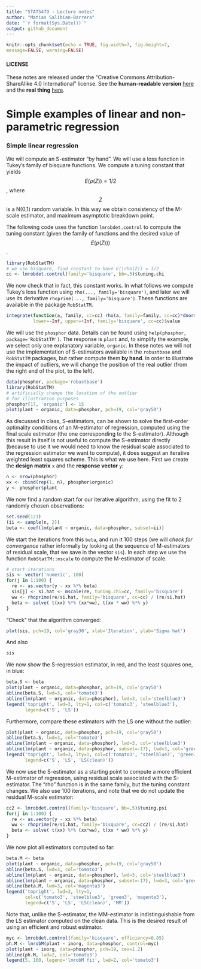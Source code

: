 ```yaml
---
title: "STAT547O - Lecture notes"
author: "Matias Salibian-Barrera"
date: "`r format(Sys.Date())`"
output: github_document
---
```

  
  ```r
knitr::opts_chunk$set(echo = TRUE, fig.width=7, fig.height=7, 
message=FALSE, warning=FALSE)
```

#### LICENSE
These notes are released under the 
"Creative Commons Attribution-ShareAlike 4.0 International" license. 
See the **human-readable version** [here](https://creativecommons.org/licenses/by-sa/4.0/)
and the **real thing** [here](https://creativecommons.org/licenses/by-sa/4.0/legalcode). 

# Simple examples of linear and non-parametric regression

### Simple linear regression

We will compute an S-estimator "by hand". We will use 
a loss function in Tukey's family of bisquare functions. 
We compute a tuning constant that yields $$E(\rho(Z)) = 1/2$$,
where $$Z$$ is a N(0,1) random variable. In this way we 
obtain consistency of the M-scale estimator, and maximum 
asymptotic breakdown point. 

The following code uses the function `lmrobdet.control` to
compute the tuning constant (given the family of functions 
and the desired value of $$E(\rho(Z)))$$. 

```r
library(RobStatTM)
# we use bisquare, find constant to have E(\rho(Z)) = 1/2
cc <- lmrobdet.control(family='bisquare', bb=.5)$tuning.chi
```
We now check that in fact, this constant works. 
In what follows we compute Tukey's loss function using 
`rho(..., family='bisquare')`, and later we will
use its derivative
`rhoprime(..., family='bisquare')`. These functions
are available in the package `RobStatTM`. 
```r
integrate(function(a, family, cc=cc) rho(a, family=family, cc=cc)*dnorm(a), 
          lower=-Inf, upper=+Inf, family='bisquare', cc=cc)$value
```
We will use the `phosphor` data. 
Details can be found using `help(phosphor, package='RobStatTM')`. 
The response is `plant` and, 
to simplify the example, we select only one explanatory variable,
`organic`.
In these notes we will not use the implementation of S-estimators
available in the `robustbase` and `RobStatTM` packages, but 
rather compute them **by hand**. 
In order to illustrate the impact of outliers, we will 
change the position of the real outlier (from the 
right end of the plot, to the left).
```r
data(phosphor, package='robustbase')
library(RobStatTM)
# artificially change the location of the outlier 
# for illustration purposes
phosphor[17, 'organic'] <- 15
plot(plant ~ organic, data=phosphor, pch=19, col='gray50')
```

As discussed in class, S-estimators, can be shown to solve
the first-order optimality conditions of an M-estimator of
regression, computed using the final scale estimator
(the one corresponding to the S-estimator). Although this
result in itself is not useful to compute the S-estimator
directly (because to use it we would need to know the
residual scale associated to the regression estimator
we want to compute), it does suggest an iterative 
weighted least squares scheme. This is what we use
here. First we create the **design matrix** `x` and the 
**response vector** `y`: 
```r
n <- nrow(phosphor)
xx <- cbind(rep(1, n), phosphor$organic)
y <- phosphor$plant
```
We now find a random start for our iterative algorithm, 
using the fit to 2 randomly chosen observations:
```r
set.seed(123)
(ii <- sample(n, 2))
beta <- coef(lm(plant ~ organic, data=phosphor, subset=ii))
```
We start the iterations from this `beta`, and run it 
100 steps (we will *check for convergence* rather informally
by looking at the sequence of M-estimators of residual scale, 
that we save in the vector `sis`). In each step we use
the function `RobStatTM::mscale` to compute the M-estimator
of scale. 
```r
# start iterations
sis <- vector('numeric', 100)
for(j in 1:100) {
  re <- as.vector(y - xx %*% beta) 
  sis[j] <- si.hat <- mscale(re, tuning.chi=cc, family='bisquare') 
  ww <- rhoprime(re/si.hat, family='bisquare', cc=cc) / (re/si.hat)
  beta <- solve( t(xx) %*% (xx*ww), t(xx * ww) %*% y) 
}
```

"Check" that the algorithm converged:
```r
plot(sis, pch=19, col='gray30', xlab='Iteration', ylab='Sigma hat')
```

And also
```r
sis
```

We now show the S-regression estimator, in red, and the least squares
one, in blue:
```r
beta.S <- beta
plot(plant ~ organic, data=phosphor, pch=19, col='gray50')
abline(beta.S, lwd=3, col='tomato3')
abline(lm(plant ~ organic, data=phosphor), lwd=3, col='steelblue3')
legend('topright', lwd=3, lty=1, col=c('tomato3', 'steelblue3'), 
       legend=c('S', 'LS'))
```

Furthermore, compare these estimators with the LS one without 
the outlier:
```r
plot(plant ~ organic, data=phosphor, pch=19, col='gray50')
abline(beta.S, lwd=3, col='tomato3')
abline(lm(plant ~ organic, data=phosphor), lwd=3, col='steelblue3')
abline(lm(plant ~ organic, data=phosphor, subset=-17), lwd=3, col='green3')
legend('topright', lwd=3, lty=1, col=c('tomato3', 'steelblue3', 'green3'), 
       legend=c('S', 'LS', 'LS(clean)'))
```

We now use the S-estimator as a starting point to compute a more
efficient M-estimator of regression, using residual scale associated
with the S-estimator. The "rho" function is in the same 
family, but the tuning constant changes. We also
use 100 iterations, and note that we do not update the
residual M-scale estimator:
```r
cc2 <- lmrobdet.control(family='bisquare', bb=.5)$tuning.psi
for(j in 1:100) {
  re <- as.vector(y - xx %*% beta)
  ww <- rhoprime(re/si.hat, family='bisquare', cc=cc2) / (re/si.hat)
  beta <- solve( t(xx) %*% (xx*ww), t(xx * ww) %*% y) 
}
```
We now plot all estimators computed so far:
```r
beta.M <- beta
plot(plant ~ organic, data=phosphor, pch=19, col='gray50')
abline(beta.S, lwd=3, col='tomato3')
abline(lm(plant ~ organic, data=phosphor), lwd=3, col='steelblue3')
abline(lm(plant ~ organic, data=phosphor, subset=-17), lwd=3, col='green3')
abline(beta.M, lwd=3, col='magenta3')
legend('topright', lwd=3, lty=1, 
       col=c('tomato3', 'steelblue3', 'green3', 'magenta3'), 
       legend=c('S', 'LS', 'LS(clean)', 'MM'))
```

Note that, unlike the S-estimator, the MM-estimator is indistinguishable from the 
LS estimator computed on the clean data. This is the desired
result of using an efficient and robust estimator. 


<!-- # a2 <- robustbase::lmrob(plant ~ organic, data=phosphor) -->
<!-- # beta2 <- a2$init.S$coef -->
<!-- # re2 <- as.vector(y - xx%*%beta2) -->
<!-- # sum( rho(re2/a2$init.S$scale, family='bisquare', cc=cc) ) / 16 -->
<!-- # sum( rho(re/si.hat, family='bisquare', cc=cc) ) / 16 -->



```r
myc <- lmrobdet.control(family='bisquare', efficiency=0.85)
ph.M <- lmrobM(plant ~ inorg, data=phosphor, control=myc)
plot(plant ~ inorg, data=phosphor, pch=19, cex=1.2)
abline(ph.M, lwd=2, col='tomato3')
legend(5, 160, legend='lmrobM fit', lwd=2, col='tomato3')
```

